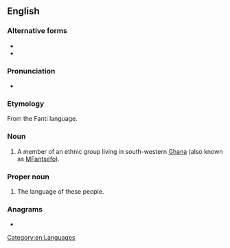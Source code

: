 {{also|fanti|fántǐ}}
==English==
{{wikipedia}}

===Alternative forms===
* {{l|en|Fantee}}
* {{l|en|Fante}}

===Pronunciation===
* {{IPA|/ˈfænti/|lang=en}}

===Etymology===
From the Fanti language.

===Noun===
{{en-noun}}

# A member of an ethnic group living in south-western [[Ghana]] (also known as [[MFantsefo]]).

===Proper noun===
{{en-proper noun}}

# The language of these people.

===Anagrams===
* {{anagrams|en|faint|fitna}}

[[Category:en:Languages]]